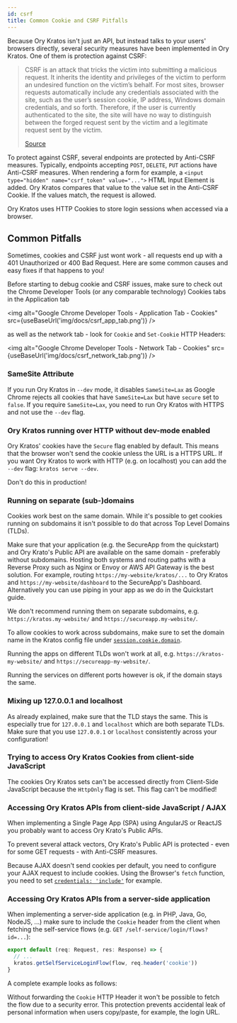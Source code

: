 ```yaml
---
id: csrf
title: Common Cookie and CSRF Pitfalls
---
```



Because Ory Kratos isn't just an API, but instead talks to your users' browsers
directly, several security measures have been implemented in Ory Kratos. One of
them is protection against CSRF:

> CSRF is an attack that tricks the victim into submitting a malicious request.
> It inherits the identity and privileges of the victim to perform an undesired
> function on the victim’s behalf. For most sites, browser requests
> automatically include any credentials associated with the site, such as the
> user’s session cookie, IP address, Windows domain credentials, and so forth.
> Therefore, if the user is currently authenticated to the site, the site will
> have no way to distinguish between the forged request sent by the victim and a
> legitimate request sent by the victim.
>
> [Source](https://owasp.org/www-community/attacks/csrf)

To protect against CSRF, several endpoints are protected by Anti-CSRF measures.
Typically, endpoints accepting `POST`, `DELETE`, `PUT` actions have Anti-CSRF
measures. When rendering a form for example, a
`<input type="hidden" name="csrf_token" value="...">` HTML Input Element is
added. Ory Kratos compares that value to the value set in the Anti-CSRF Cookie.
If the values match, the request is allowed.

Ory Kratos uses HTTP Cookies to store login sessions when accessed via a
browser.

## Common Pitfalls

Sometimes, cookies and CSRF just wont work - all requests end up with a 401
Unauthorized or 400 Bad Request. Here are some common causes and easy fixes if
that happens to you!

Before starting to debug cookie and CSRF issues, make sure to check out the
Chrome Developer Tools (or any comparable technology) Cookies tabs in the
Application tab

<img
  alt="Google Chrome Developer Tools - Application Tab - Cookies"
  src={useBaseUrl('img/docs/csrf_app_tab.png')}
/>

as well as the network tab - look for `Cookie` and `Set-Cookie` HTTP Headers:

<img
  alt="Google Chrome Developer Tools - Network Tab - Cookies"
  src={useBaseUrl('img/docs/csrf_network_tab.png')}
/>

### SameSite Attribute

If you run Ory Kratos in `--dev` mode, it disables `SameSite=Lax` as Google
Chrome rejects all cookies that have `SameSite=Lax` but have `secure` set to
`false`. If you require `SameSite=Lax`, you need to run Ory Kratos with HTTPS
and not use the `--dev` flag.

### Ory Kratos running over HTTP without dev-mode enabled

Ory Kratos' cookies have the `Secure` flag enabled by default. This means that
the browser won't send the cookie unless the URL is a HTTPS URL. If you want
Ory Kratos to work with HTTP (e.g. on localhost) you can add the `--dev` flag:
`kratos serve --dev`.

Don't do this in production!

### Running on separate (sub-)domains

Cookies work best on the same domain. While it's possible to get cookies
running on subdomains it isn't possible to do that across Top Level Domains
(TLDs).

Make sure that your application (e.g. the SecureApp from the quickstart) and Ory
Krato's Public API are available on the same domain - preferably without
subdomains. Hosting both systems and routing paths with a Reverse Proxy such as
Nginx or Envoy or AWS API Gateway is the best solution. For example, routing
`https://my-website/kratos/...` to Ory Kratos and `https://my-website/dashboard`
to the SecureApp's Dashboard. Alternatively you can use piping in your app as we
do in the Quickstart guide.

We don't recommend running them on separate subdomains, e.g.
`https://kratos.my-website/` and `https://secureapp.my-website/`.

To allow cookies to work across subdomains, make sure to set the domain name in
the Kratos config file under
[`session.cookie.domain`](https://www.ory.sh/kratos/docs/next/guides/configuring-cookies/#session-cookies).

Running the apps on different TLDs won't work at all, e.g.
`https://kratos-my-website/` and `https://secureapp-my-website/`.

Running the services on different ports however is ok, if the domain stays the
same.

### Mixing up 127.0.0.1 and localhost

As already explained, make sure that the TLD stays the same. This is especially
true for `127.0.0.1` and `localhost` which are both separate TLDs. Make sure
that you use `127.0.0.1` or `localhost` consistently across your configuration!

### Trying to access Ory Kratos Cookies from client-side JavaScript

The cookies Ory Kratos sets can't be accessed directly from Client-Side
JavaScript because the `HttpOnly` flag is set. This flag can't be modified!

### Accessing Ory Kratos APIs from client-side JavaScript / AJAX

When implementing a Single Page App (SPA) using AngularJS or ReactJS you
probably want to access Ory Krato's Public APIs.

To prevent several attack vectors, Ory Krato's Public API is protected - even
for some GET requests - with Anti-CSRF measures.

Because AJAX doesn't send cookies per default, you need to configure your AJAX
request to include cookies. Using the Browser's `fetch` function, you need to
set
[`credentials: 'include'`](https://developer.mozilla.org/en-US/docs/Web/API/WindowOrWorkerGlobalScope/fetch#Parameters)
for example.

### Accessing Ory Kratos APIs from a server-side application

When implementing a server-side application (e.g. in PHP, Java, Go, NodeJS, ...)
make sure to include the `Cookie` header from the client when fetching the
self-service flows (e.g. `GET /self-service/login/flows?id=...`):

```ts
export default (req: Request, res: Response) => {
  // ...
  kratos.getSelfServiceLoginFlow(flow, req.header('cookie'))
}
```

A complete example looks as follows:

<CodeFromRemote
  lang="js"
  link="https://github.com/ory/kratos-selfservice-ui-node/blob/782f20cb023c140b230dfa0f5358c76999e9b938/src/routes/login.ts#L25"
  src="https://raw.githubusercontent.com/ory/kratos-selfservice-ui-node/master/src/routes/login.ts"
/>

Without forwarding the `Cookie` HTTP Header it won't be possible to fetch the
flow due to a security error. This protection prevents accidental leak of
personal information when users copy/paste, for example, the login URL.
